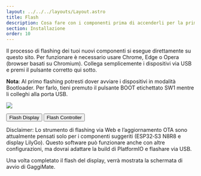 ```yaml
---
layout: ../../../layouts/Layout.astro
title: Flash
description: Cosa fare con i componenti prima di accenderli per la prima volta.
section: Installazione
order: 10
---
```


Il processo di flashing dei tuoi nuovi componenti si esegue direttamente su questo sito. Per funzionare è necessario usare Chrome, Edge o Opera (browser basati su Chromium). Collega semplicemente i dispositivi via USB e premi il pulsante corretto qui sotto.

**Nota**: Al primo flashing potresti dover avviare i dispositivi in modalità Bootloader. Per farlo, tieni premuto il pulsante BOOT etichettato SW1 mentre li colleghi alla porta USB.

![](../../../assets/images/gm_pcb_flashing.jpeg)

<esp-web-install-button manifest="/manifests/display-manifest.json">
    <button slot="activate" class="bg-gray-50 border border-[#b0b3b8] border-opacity-40 hover:bg-gray-200 text-gray-700 focus:outline-none focus:ring-4 focus:ring-gray-200 rounded-full px-5 py-3 mr-2 gap-3 items-center text-center">Flash Display</button>
</esp-web-install-button>
<esp-web-install-button manifest="/manifests/controller-manifest.json">
    <button slot="activate" class="bg-gray-50 border border-[#b0b3b8] border-opacity-40 hover:bg-gray-200 text-gray-700 focus:outline-none focus:ring-4 focus:ring-gray-200 rounded-full px-5 py-3 mr-2 gap-3 items-center text-center">Flash Controller</button>
</esp-web-install-button>

<span class="font-medium">Disclaimer:</span> Lo strumento di flashing via Web e l’aggiornamento OTA sono attualmente pensati solo per i componenti suggeriti (ESP32‑S3 N8R8 e display LilyGo).
Questo software può funzionare anche con altre configurazioni, ma dovrai adattare la build di PlatformIO e flashare via USB.

Una volta completato il flash del display, verrà mostrata la schermata di avvio di GaggiMate.
